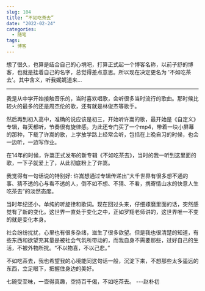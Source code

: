 ```yaml
---
slug: 104
title: “不如吃茶去”
date: "2022-02-24"
categories: 
  - 随笔
tags: 
  - 博客
---
```




想了很久，也算是结合自己的心境吧，打算正式起一个博客名称，以前子舒的博客，也就是挂着自己的名字，总觉得差点意思。所以现在决定更名为 '不如吃茶去'。其中含义，听我娓娓道来...



---

我是从中学开始接触音乐的，当时喜欢唱歌，会听很多当时流行的歌曲。那时候比较火的最多的还是周杰伦的歌，还有就是林俊杰等歌手。

然后再到初入高中，准确的说应该是初三，开始听许嵩的歌，最开始是《自定义》专辑，每天都听，节奏很有旋律感。为此还专门买了一个mp4，带着一块小屏幕的那种，下载了许嵩的歌，上学放学路上经常会听，包括在上晚自习的时候，也会一边听，一边写作业。

在14年的时候，许嵩正式发布的新专辑《不如吃茶去》，当时的我一听到这里面的歌，一下子就爱上了，从此彻底粉上了许嵩。

我觉得有一句话说的特别好: 许嵩想通过专辑传递出“大千世界有很多想不通的事、猜不透的心与看不透的人，倒不如不想、不猜、不看，携寄情山水的快意人生吃茶去”的淡然态度。 

当时年纪还小，单纯的听旋律和歌词。现在回过头来，仔细琢磨里面的话，突然感觉有了新的变化。这世界一直处于变化之中，正如罗翔老师讲的，这世界唯一不变的就是变化本身。

社会纷纷扰扰，心里也有很多杂绪，滋生了很多欲望。但是我也很清楚的知道，有些东西和欲望充其量是被社会气氛所带动的，而我自身不需要那些，过好自己的生活，不被外物所扰。“不以物喜，不以己悲。”

不如吃茶去，我也希望我的心境能同这句话一般，沉淀下来，不想那些太多遥远的东西，立足眼下，把握住身边的美好。

七碗受至味，一壶得真趣，空持百千偈，不如吃茶去。 ---赵朴初
